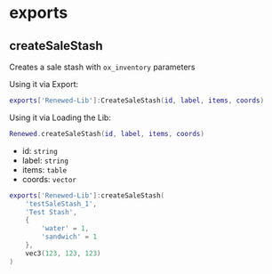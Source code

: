 # exports

## createSaleStash

Creates a sale stash with `ox_inventory` parameters


Using it via Export:
```lua
exports['Renewed-Lib']:CreateSaleStash(id, label, items, coords)
```

Using it via Loading the Lib:
```lua
Renewed.createSaleStash(id, label, items, coords)
```

- id: `string`
- label: `string`
- items: `table`
- coords: `vector`

```lua
exports['Renewed-Lib']:createSaleStash(
    'testSaleStash_1',
    'Test Stash',
    {
        'water' = 1,
        'sandwich' = 1
    },
    vec3(123, 123, 123)
)
```